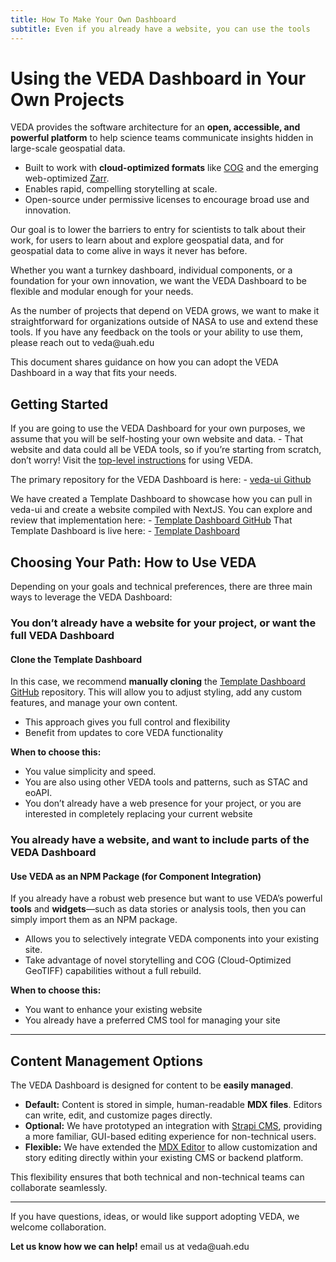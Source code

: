 ```yaml
---
title: How To Make Your Own Dashboard
subtitle: Even if you already have a website, you can use the tools
---
```


# Using the VEDA Dashboard in Your Own Projects

VEDA provides the software architecture for an **open, accessible, and powerful platform** to help science teams communicate insights hidden in large-scale geospatial data.

- Built to work with **cloud-optimized formats** like [COG](https://cogeo.org/) and the emerging web-optimized [Zarr](https://zarr.dev/).
- Enables rapid, compelling storytelling at scale.
- Open-source under permissive licenses to encourage broad use and innovation.

Our goal is to lower the barriers to entry for scientists to talk about their work, for users to learn about and explore geospatial data, and for geospatial data to come alive in ways it never has before. 

Whether you want a turnkey dashboard, individual components, or a foundation for your own innovation, we want the VEDA Dashboard to be flexible and modular enough for your needs.

As the number of projects that depend on VEDA grows, we want to make it straightforward for organizations outside of NASA to use and extend these tools. If you have any feedback on the tools or your ability to use them, please reach out to veda@uah.edu

This document shares guidance on how you can adopt the VEDA Dashboard in a way that fits your needs.

## Getting Started

If you are going to use the VEDA Dashboard for your own purposes, we assume that you will be self-hosting your own website and data. 
- That website and data could all be VEDA tools, so if you're starting from scratch, don't worry! Visit the [top-level instructions](open-source-ecosystem/creating-your-own-instance/index.qmd) for using VEDA.

The primary repository for the VEDA Dashboard is here: 
- [veda-ui Github](https://github.com/NASA-IMPACT/veda-ui)

We have created a Template Dashboard to showcase how you can pull in veda-ui and create a website compiled with NextJS. 
You can explore and review that implementation here:
- [Template Dashboard GitHub](https://github.com/NASA-IMPACT/next-veda-ui)
That Template Dashboard is live here:
- [Template Dashboard](https://veda-ui-next-test.netlify.app/)

## Choosing Your Path: How to Use VEDA

Depending on your goals and technical preferences, there are three main ways to leverage the VEDA Dashboard:

### You don't already have a website for your project, or want the full VEDA Dashboard

#### Clone the Template Dashboard

In this case, we recommend **manually cloning** the [Template Dashboard GitHub](https://github.com/NASA-IMPACT/next-veda-ui) repository. This will allow you to adjust styling, add any custom features, and manage your own content. 

- This approach gives you full control and flexibility
- Benefit from updates to core VEDA functionality

**When to choose this:**

- You value simplicity and speed.
- You are also using other VEDA tools and patterns, such as STAC and eoAPI.
- You don't already have a web presence for your project, or you are interested in completely replacing your current website

### You already have a website, and want to include parts of the VEDA Dashboard

#### Use VEDA as an NPM Package (for Component Integration)

If you already have a robust web presence but want to use VEDA's powerful **tools** and **widgets**—such as data stories or analysis tools, then you can simply import them as an NPM package.

- Allows you to selectively integrate VEDA components into your existing site.
- Take advantage of novel storytelling and COG (Cloud-Optimized GeoTIFF) capabilities without a full rebuild.

**When to choose this:**

- You want to enhance your existing website
- You already have a preferred CMS tool for managing your site

---

## Content Management Options

The VEDA Dashboard is designed for content to be **easily managed**.

- **Default:** Content is stored in simple, human-readable **MDX files**. Editors can write, edit, and customize pages directly.
- **Optional:** We have prototyped an integration with [Strapi CMS](https://strapi.io/), providing a more familiar, GUI-based editing experience for non-technical users.
- **Flexible:** We have extended the [MDX Editor](https://mdxeditor.dev/) to allow customization and story editing directly within your existing CMS or backend platform.

This flexibility ensures that both technical and non-technical teams can collaborate seamlessly.

---

If you have questions, ideas, or would like support adopting VEDA, we welcome collaboration.

**Let us know how we can help!** email us at veda@uah.edu
